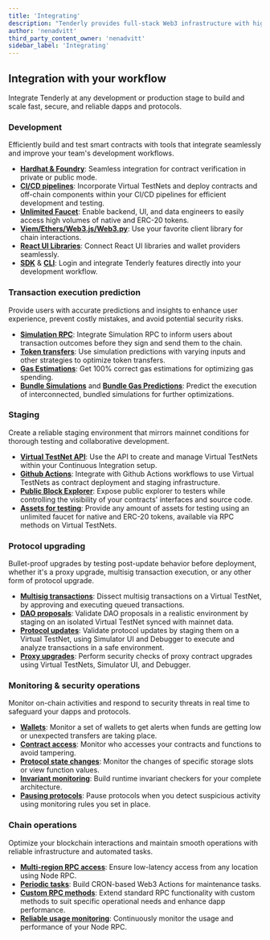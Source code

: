 ```yaml
---
title: 'Integrating'
description: "Tenderly provides full-stack Web3 infrastructure with high-performance Node RPC, mainnet-like development environments, intuitive development and simulation tools, and real-time monitoring for building and scaling secure blockchain applications"
author: 'nenadvitt'
third_party_content_owner: 'nenadvitt'
sidebar_label: 'Integrating'
---
```

## Integration with your workflow

Integrate Tenderly at any development or production stage to build and scale fast, secure, and reliable dapps and protocols.

### Development

Efficiently build and test smart contracts with tools that integrate seamlessly and improve your team's development workflows.

- [**Hardhat & Foundry**](https://docs.tenderly.co/contract-verification?mtm_campaign=ext-docs&mtm_kwd=arbitrum): Seamless integration for contract verification in private or public mode.
- [**CI/CD pipelines**](https://docs.tenderly.co/virtual-testnets/develop/stage-contracts?mtm_campaign=ext-docs&mtm_kwd=arbitrum): Incorporate Virtual TestNets and deploy contracts and off-chain components within your CI/CD pipelines for efficient development and testing.
- [**Unlimited Faucet**](https://docs.tenderly.co/virtual-testnets/unlimited-faucet?mtm_campaign=ext-docs&mtm_kwd=arbitrum): Enable backend, UI, and data engineers to easily access high volumes of native and ERC-20 tokens.
- [**Viem/Ethers/Web3.js/Web3.py**](https://docs.tenderly.co/virtual-testnets/integrations#client-libraries?mtm_campaign=ext-docs&mtm_kwd=arbitrum): Use your favorite client library for chain interactions.
- [**React UI Libraries**](https://docs.tenderly.co/virtual-testnets/integrations#dapp-ui-libraries?mtm_campaign=ext-docs&mtm_kwd=arbitrum): Connect React UI libraries and wallet providers seamlessly.
- [**SDK**](https://docs.tenderly.co/tenderly-sdk/intro-to-tenderly-sdk?mtm_campaign=ext-docs&mtm_kwd=arbitrum) & [**CLI**](https://docs.tenderly.co/cli?mtm_campaign=ext-docs&mtm_kwd=arbitrum): Login and integrate Tenderly features directly into your development workflow.

### Transaction execution prediction

Provide users with accurate predictions and insights to enhance user experience, prevent costly mistakes, and avoid potential security risks.

- [**Simulation RPC**](http://docs.tenderly.co/simulations/single-simulations#simulate-via-rpc?mtm_campaign=ext-docs&mtm_kwd=arbitrum): Integrate Simulation RPC to inform users about transaction outcomes before they sign and send them to the chain.
- [**Token transfers**](http://docs.tenderly.co/simulations/asset-balance-changes?mtm_campaign=ext-docs&mtm_kwd=arbitrum): Use simulation predictions with varying inputs and other strategies to optimize token transfers.
- [**Gas Estimations**](http://docs.tenderly.co/simulations/gas-estimation?mtm_campaign=ext-docs&mtm_kwd=arbitrum): Get 100% correct gas estimations for optimizing gas spending.
- [**Bundle Simulations**](http://docs.tenderly.co/simulations/bundled-simulations?mtm_campaign=ext-docs&mtm_kwd=arbitrum) and [**Bundle Gas Predictions**](http://docs.tenderly.co/node/rpc-reference/ethereum-mainnet/tenderly_estimateGasBundle?mtm_campaign=ext-docs&mtm_kwd=arbitrum): Predict the execution of interconnected, bundled simulations for further optimizations.

### Staging

Create a reliable staging environment that mirrors mainnet conditions for thorough testing and collaborative development.

- [**Virtual TestNet API**](https://docs.tenderly.co/reference/api#/operations/createVnet?mtm_campaign=ext-docs&mtm_kwd=arbitrum): Use the API to create and manage Virtual TestNets within your Continuous Integration setup.
- [**Github Actions**](https://docs.tenderly.co/virtual-testnets/ci-cd/github-actions-foundry#ci-cd-integration?mtm_campaign=ext-docs&mtm_kwd=arbitrum): Integrate with Github Actions workflows to use Virtual TestNets as contract deployment and staging infrastructure.
- [**Public Block Explorer**](https://docs.tenderly.co/virtual-testnets/testnet-explorer?mtm_campaign=ext-docs&mtm_kwd=arbitrum): Expose public explorer to testers while controlling the visibility of your contracts' interfaces and source code.
- [**Assets for testing**](https://docs.tenderly.co/virtual-testnets/unlimited-faucet?mtm_campaign=ext-docs&mtm_kwd=arbitrum): Provide any amount of assets for testing using an unlimited faucet for native and ERC-20 tokens, available via RPC methods on Virtual TestNets.

### Protocol upgrading

Bullet-proof upgrades by testing post-update behavior before deployment, whether it's a proxy upgrade, multisig transaction execution, or any other form of protocol upgrade.

- [**Multisig transactions**](https://docs.tenderly.co/virtual-testnets/protocol-upgrades?mtm_campaign=ext-docs&mtm_kwd=arbitrum): Dissect multisig transactions on a Virtual TestNet, by approving and executing queued transactions.
- [**DAO proposals**](https://docs.tenderly.co/virtual-testnets/dao-proposals?mtm_campaign=ext-docs&mtm_kwd=arbitrum): Validate DAO proposals in a realistic environment by staging on an isolated Virtual TestNet synced with mainnet data.
- [**Protocol updates**](https://docs.tenderly.co/virtual-testnets/protocol-upgrades?mtm_campaign=ext-docs&mtm_kwd=arbitrum): Validate protocol updates by staging them on a Virtual TestNet, using Simulator UI and Debugger to execute and analyze transactions in a safe environment.
- [**Proxy upgrades**](https://docs.tenderly.co/virtual-testnets/proxy-upgrades?mtm_campaign=ext-docs&mtm_kwd=arbitrum): Perform security checks of proxy contract upgrades using Virtual TestNets, Simulator UI, and Debugger.

### Monitoring & security operations

Monitor on-chain activities and respond to security threats in real time to safeguard your dapps and protocols.

- [**Wallets**](https://docs.tenderly.co/alerts/wallet-monitoring?mtm_campaign=ext-docs&mtm_kwd=arbitrum): Monitor a set of wallets to get alerts when funds are getting low or unexpected transfers are taking place.
- [**Contract access**](https://docs.tenderly.co/alerts/contract-access-monitoring?mtm_campaign=ext-docs&mtm_kwd=arbitrum): Monitor who accesses your contracts and functions to avoid tampering.
- [**Protocol state changes**](https://docs.tenderly.co/alerts/protocol-state-changes?mtm_campaign=ext-docs&mtm_kwd=arbitrum): Monitor the changes of specific storage slots or view function values.
- [**Invariant monitoring**](https://docs.tenderly.co/alerts/invariant-monitoring?mtm_campaign=ext-docs&mtm_kwd=arbitrum): Build runtime invariant checkers for your complete architecture.
- [**Pausing protocols**](https://docs.tenderly.co/web3-actions/pausing-protocols?mtm_campaign=ext-docs&mtm_kwd=arbitrum): Pause protocols when you detect suspicious activity using monitoring rules you set in place.

### Chain operations

Optimize your blockchain interactions and maintain smooth operations with reliable infrastructure and automated tasks.

- [**Multi-region RPC access**](https://docs.tenderly.co/node?mtm_campaign=ext-docs&mtm_kwd=arbitrum): Ensure low-latency access from any location using Node RPC.
- [**Periodic tasks**](https://docs.tenderly.co/web3-actions/references/action-functions-events-and-triggers#periodic-event?mtm_campaign=ext-docs&mtm_kwd=arbitrum): Build CRON-based Web3 Actions for maintenance tasks.
- [**Custom RPC methods**](https://docs.tenderly.co/node/node-extensions?mtm_campaign=ext-docs&mtm_kwd=arbitrum): Extend standard RPC functionality with custom methods to suit specific operational needs and enhance dapp performance.
- [**Reliable usage monitoring**](https://docs.tenderly.co/node?mtm_campaign=ext-docs&mtm_kwd=arbitrum): Continuously monitor the usage and performance of your Node RPC.